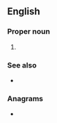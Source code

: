 {{also|APTs|ap'ts}}
==English==

===Proper noun===
{{en-proper noun}}

# {{lb|en|transport}} {{initialism of|en|{{w|Advanced Public Transportation Systems}}}}

===See also===
* {{l|en|IHVS}}

===Anagrams===
* {{anagrams|en|a=apst|ATSP|PATs|PSAT|PTAs|PTSA|Pats|TAPs|TPAs|Taps|past|pats|spat|stap|taps}}